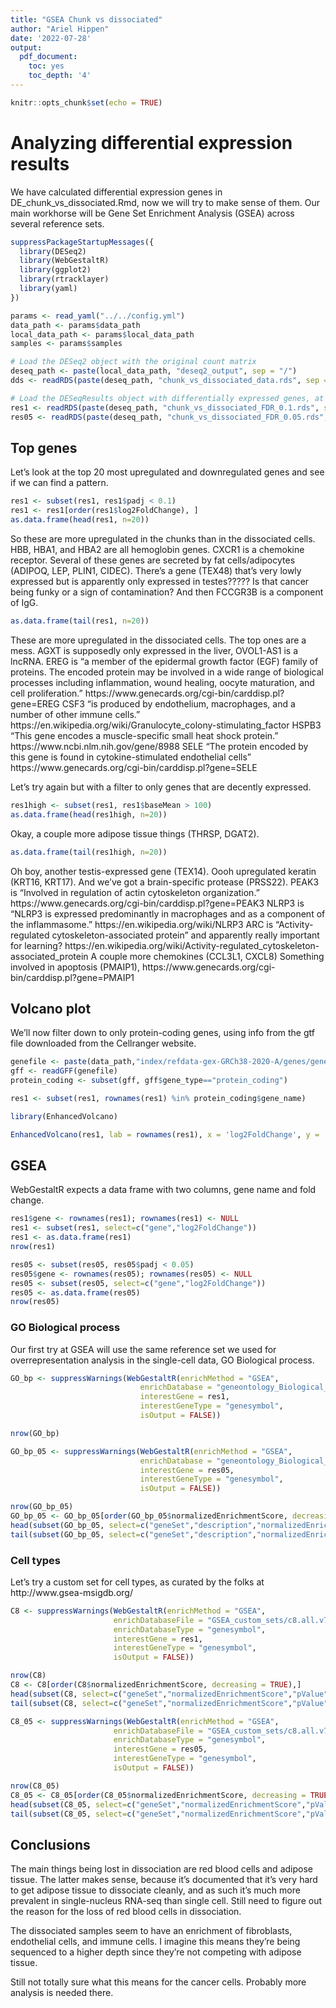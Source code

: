 ```yaml
---
title: "GSEA Chunk vs dissociated"
author: "Ariel Hippen"
date: '2022-07-28'
output:
  pdf_document:
    toc: yes
    toc_depth: '4'
---
```


```r
knitr::opts_chunk$set(echo = TRUE)
```

# Analyzing differential expression results

We have calculated differential expression genes in DE_chunk_vs_dissociated.Rmd, now we will try to make sense of them. Our main workhorse will be Gene Set Enrichment Analysis (GSEA) across several reference sets.

```r
suppressPackageStartupMessages({
  library(DESeq2)
  library(WebGestaltR)
  library(ggplot2)
  library(rtracklayer)
  library(yaml)
})

params <- read_yaml("../../config.yml")
data_path <- params$data_path
local_data_path <- params$local_data_path
samples <- params$samples
```

```r
# Load the DESeq2 object with the original count matrix
deseq_path <- paste(local_data_path, "deseq2_output", sep = "/")
dds <- readRDS(paste(deseq_path, "chunk_vs_dissociated_data.rds", sep = "/"))

# Load the DESeqResults object with differentially expressed genes, at FDR 0.1 and 0.05
res1 <- readRDS(paste(deseq_path, "chunk_vs_dissociated_FDR_0.1.rds", sep = "/"))
res05 <- readRDS(paste(deseq_path, "chunk_vs_dissociated_FDR_0.05.rds", sep = "/"))
```

## Top genes

Let's look at the top 20 most upregulated and downregulated genes and see if we can find a pattern.

```r
res1 <- subset(res1, res1$padj < 0.1)
res1 <- res1[order(res1$log2FoldChange), ]
as.data.frame(head(res1, n=20))
```
So these are more upregulated in the chunks than in the dissociated cells. HBB, HBA1, and HBA2 are all hemoglobin genes. CXCR1 is a chemokine receptor. Several of these genes are secreted by fat cells/adipocytes (ADIPOQ, LEP, PLIN1, CIDEC). There's a gene (TEX48) that's very lowly expressed but is apparently only expressed in testes????? Is that cancer being funky or a sign of contamination? And then FCCGR3B is a component of IgG.

```r
as.data.frame(tail(res1, n=20))
```
These are more upregulated in the dissociated cells. The top ones are a mess. AGXT is supposedly only expressed in the liver, OVOL1-AS1 is a lncRNA.
EREG is "a member of the epidermal growth factor (EGF) family of proteins. The encoded protein may be involved in a wide range of biological processes including inflammation, wound healing, oocyte maturation, and cell proliferation." https://www.genecards.org/cgi-bin/carddisp.pl?gene=EREG
CSF3 "is produced by endothelium, macrophages, and a number of other immune cells." https://en.wikipedia.org/wiki/Granulocyte_colony-stimulating_factor
HSPB3 "This gene encodes a muscle-specific small heat shock protein." https://www.ncbi.nlm.nih.gov/gene/8988
SELE "The protein encoded by this gene is found in cytokine-stimulated endothelial cells" https://www.genecards.org/cgi-bin/carddisp.pl?gene=SELE

Let's try again but with a filter to only genes that are decently expressed.

```r
res1high <- subset(res1, res1$baseMean > 100)
as.data.frame(head(res1high, n=20))
```

Okay, a couple more adipose tissue things (THRSP, DGAT2).

```r
as.data.frame(tail(res1high, n=20))
```

Oh boy, another testis-expressed gene (TEX14). Oooh upregulated keratin (KRT16, KRT17). And we've got a brain-specific protease (PRSS22).
PEAK3 is "Involved in regulation of actin cytoskeleton organization." https://www.genecards.org/cgi-bin/carddisp.pl?gene=PEAK3
NLRP3 is "NLRP3 is expressed predominantly in macrophages and as a component of the inflammasome." https://en.wikipedia.org/wiki/NLRP3
ARC is "Activity-regulated cytoskeleton-associated protein" and apparently really important for learning? https://en.wikipedia.org/wiki/Activity-regulated_cytoskeleton-associated_protein
A couple more chemokines (CCL3L1, CXCL8)
Something involved in apoptosis (PMAIP1), https://www.genecards.org/cgi-bin/carddisp.pl?gene=PMAIP1

## Volcano plot

We'll now filter down to only protein-coding genes, using info from the gtf file downloaded from the Cellranger website.

```r
genefile <- paste(data_path,"index/refdata-gex-GRCh38-2020-A/genes/genes.gtf",sep = "/")
gff <- readGFF(genefile)
protein_coding <- subset(gff, gff$gene_type=="protein_coding")

res1 <- subset(res1, rownames(res1) %in% protein_coding$gene_name)
```

```r
library(EnhancedVolcano)

EnhancedVolcano(res1, lab = rownames(res1), x = 'log2FoldChange', y = 'pvalue')
```



## GSEA

WebGestaltR expects a data frame with two columns, gene name and fold change.

```r
res1$gene <- rownames(res1); rownames(res1) <- NULL
res1 <- subset(res1, select=c("gene","log2FoldChange"))
res1 <- as.data.frame(res1)
nrow(res1)

res05 <- subset(res05, res05$padj < 0.05)
res05$gene <- rownames(res05); rownames(res05) <- NULL
res05 <- subset(res05, select=c("gene","log2FoldChange"))
res05 <- as.data.frame(res05)
nrow(res05)
```
### GO Biological process

Our first try at GSEA will use the same reference set we used for overrepresentation analysis in the single-cell data, GO Biological process.

```r
GO_bp <- suppressWarnings(WebGestaltR(enrichMethod = "GSEA",
                             enrichDatabase = "geneontology_Biological_Process_noRedundant",
                             interestGene = res1,
                             interestGeneType = "genesymbol",
                             isOutput = FALSE))

nrow(GO_bp)

```

```r
GO_bp_05 <- suppressWarnings(WebGestaltR(enrichMethod = "GSEA",
                             enrichDatabase = "geneontology_Biological_Process_noRedundant",
                             interestGene = res05,
                             interestGeneType = "genesymbol",
                             isOutput = FALSE))

nrow(GO_bp_05)
GO_bp_05 <- GO_bp_05[order(GO_bp_05$normalizedEnrichmentScore, decreasing = TRUE),]
head(subset(GO_bp_05, select=c("geneSet","description","normalizedEnrichmentScore","pValue","FDR","size")))
tail(subset(GO_bp_05, select=c("geneSet","description","normalizedEnrichmentScore","pValue","FDR","size")))
```

### Cell types

Let's try a custom set for cell types, as curated by the folks at http://www.gsea-msigdb.org/

```r
C8 <- suppressWarnings(WebGestaltR(enrichMethod = "GSEA",
                       enrichDatabaseFile = "GSEA_custom_sets/c8.all.v7.5.1.symbols.gmt",
                       enrichDatabaseType = "genesymbol",
                       interestGene = res1,
                       interestGeneType = "genesymbol",
                       isOutput = FALSE))

nrow(C8)
C8 <- C8[order(C8$normalizedEnrichmentScore, decreasing = TRUE),]
head(subset(C8, select=c("geneSet","normalizedEnrichmentScore","pValue","FDR","size")))
tail(subset(C8, select=c("geneSet","normalizedEnrichmentScore","pValue","FDR","size")))
```

```r
C8_05 <- suppressWarnings(WebGestaltR(enrichMethod = "GSEA",
                       enrichDatabaseFile = "GSEA_custom_sets/c8.all.v7.5.1.symbols.gmt",
                       enrichDatabaseType = "genesymbol",
                       interestGene = res05,
                       interestGeneType = "genesymbol",
                       isOutput = FALSE))

nrow(C8_05)
C8_05 <- C8_05[order(C8_05$normalizedEnrichmentScore, decreasing = TRUE),]
head(subset(C8_05, select=c("geneSet","normalizedEnrichmentScore","pValue","FDR","size")))
tail(subset(C8_05, select=c("geneSet","normalizedEnrichmentScore","pValue","FDR","size")))
```

## Conclusions

The main things being lost in dissociation are red blood cells and adipose tissue. The latter makes sense, because it's documented that it's very hard to get adipose tissue to dissociate cleanly, and as such it's much more prevalent in single-nucleus RNA-seq than single cell. Still need to figure out the reason for the loss of red blood cells in dissociation.

The dissociated samples seem to have an enrichment of fibroblasts, endothelial cells, and immune cells. I imagine this means they're being sequenced to a higher depth since they're not competing with adipose tissue.

Still not totally sure what this means for the cancer cells. Probably more analysis is needed there.
